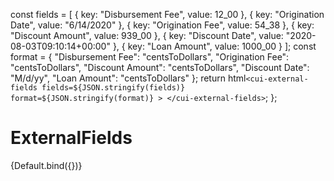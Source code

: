
<Meta title="Components/ExternalFields" />

  const fields = [
    { key: "Disbursement Fee", value: 12_00 },
    { key: "Origination Date", value: "6/14/2020" },
    { key: "Origination Fee", value: 54_38 },
    { key: "Discount Amount", value: 939_00 },
    { key: "Discount Date", value: "2020-08-03T09:10:14+00:00" },
    { key: "Loan Amount", value: 1000_00 }
  ];
  const format = {
    "Disbursement Fee": "centsToDollars",
    "Origination Fee": "centsToDollars",
    "Discount Amount": "centsToDollars",
    "Discount Date": "M/d/yy",
    "Loan Amount": "centsToDollars"
  };
  return html`
    <cui-external-fields
      fields=${JSON.stringify(fields)}
      format=${JSON.stringify(format)}
    >
    </cui-external-fields>
  `;
};

# ExternalFields

<Canvas>
  <Story name="Default">
      {Default.bind({})}
  </Story>
</Canvas>
